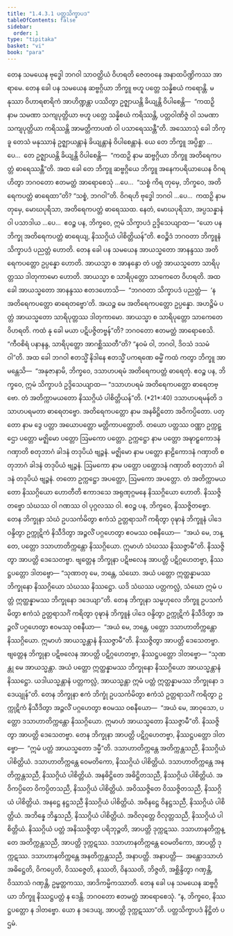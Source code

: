 ```yaml
---
title: "1.4.3.1 ပတ္တသိက္ခာပဒ"
tableOfContents: false
sidebar:
  order: 1
type: "tipitaka"
basket: "vi"
book: "para"
---
```



<DynamicBreadcrumb />

<Division number="598" book="para">

<Paragraph number="2252" book="para">
တေန သမယေန ဗုဒ္ဓေါ ဘဂဝါ သာဝတ္ထိယံ ဝိဟရတိ ဇေတဝနေ အနာထပိဏ္ဍိကဿ အာရာမေ. တေန ခေါ ပန သမယေန ဆဗ္ဗဂ္ဂိယာ ဘိက္ခူ ဗဟူ ပတ္တေ သန္နိစယံ ကရောန္တိ. မနုဿာ ဝိဟာရစာရိကံ အာဟိဏ္ဍန္တာ ပဿိတွာ ဥဇ္ဈာယန္တိ ခိယျန္တိ ဝိပါစေန္တိ—  “ကထဉှိ နာမ သမဏာ သကျပုတ္တိယာ ဗဟူ ပတ္တေ သန္နိစယံ ကရိဿန္တိ, ပတ္တဝါဏိဇ္ဇံ ဝါ သမဏာ သကျပုတ္တိယာ ကရိဿန္တိ အာမတ္တိကာပဏံ ဝါ ပသာရေဿန္တီ”တိ.
</Paragraph>

<Paragraph number="2253" book="para">
အဿောသုံ ခေါ ဘိက္ခူ တေသံ မနုဿာနံ ဥဇ္ဈာယန္တာနံ ခိယျန္တာနံ ဝိပါစေန္တာနံ. ယေ တေ ဘိက္ခူ အပ္ပိစ္ဆာ …ပေ…  တေ ဥဇ္ဈာယန္တိ ခိယျန္တိ ဝိပါစေန္တိ—  “ကထဉှိ နာမ ဆဗ္ဗဂ္ဂိယာ ဘိက္ခူ အတိရေကပတ္တံ ဓာရေဿန္တီ”တိ.
</Paragraph>

<Paragraph number="2254" book="para">
အထ ခေါ တေ ဘိက္ခူ ဆဗ္ဗဂ္ဂိယေ ဘိက္ခူ အနေကပရိယာယေန ဝိဂရဟိတွာ ဘဂဝတော ဧတမတ္ထံ အာရောစေသုံ …ပေ…  “သစ္စံ ကိရ တုမှေ, ဘိက္ခဝေ, အတိရေကပတ္တံ ဓာရေထာ”တိ? “သစ္စံ, ဘဂဝါ”တိ. ဝိဂရဟိ ဗုဒ္ဓေါ ဘဂဝါ …ပေ…  ကထဉှိ နာမ တုမှေ, မောဃပုရိသာ, အတိရေကပတ္တံ ဓာရေဿထ. နေတံ, မောဃပုရိသာ, အပ္ပသန္နာနံ ဝါ ပသာဒါယ …ပေ…  ဧဝဉ္စ ပန, ဘိက္ခဝေ, ဣမံ သိက္ခာပဒံ ဥဒ္ဒိသေယျာထ—
</Paragraph>

</Division>
<Division number="599" book="para">

<Paragraph number="2255" book="para">
<Emphasis>“ယော ပန ဘိက္ခု အတိရေကပတ္တံ ဓာရေယျ, နိဿဂ္ဂိယံ ပါစိတ္တိယန်”</Emphasis>တိ.
</Paragraph>

<Paragraph number="2256" book="para">
ဧဝဉ္စိဒံ ဘဂဝတာ ဘိက္ခူနံ သိက္ခာပဒံ ပညတ္တံ ဟောတိ.
</Paragraph>

</Division>
<Division number="600" book="para">

<Paragraph number="2257" book="para">
တေန ခေါ ပန သမယေန အာယသ္မတော အာနန္ဒဿ အတိရေကပတ္တော ဥပ္ပန္နော ဟောတိ. အာယသ္မာ စ အာနန္ဒော တံ ပတ္တံ အာယသ္မတော သာရိပုတ္တဿ ဒါတုကာမော ဟောတိ. အာယသ္မာ စ သာရိပုတ္တော သာကေတေ ဝိဟရတိ. အထ ခေါ အာယသ္မတော အာနန္ဒဿ ဧတဒဟောသိ—  “ဘဂဝတာ သိက္ခာပဒံ ပညတ္တံ—  ‘န အတိရေကပတ္တော ဓာရေတဗ္ဗော’တိ. အယဉ္စ မေ အတိရေကပတ္တော ဥပ္ပန္နော. အဟဉ္စိမံ ပတ္တံ အာယသ္မတော သာရိပုတ္တဿ ဒါတုကာမော. အာယသ္မာ စ သာရိပုတ္တော သာကေတေ ဝိဟရတိ. ကထံ နု ခေါ မယာ ပဋိပဇ္ဇိတဗ္ဗန်”တိ? ဘဂဝတော ဧတမတ္ထံ အာရောစေသိ. “ကီဝစိရံ ပနာနန္ဒ, သာရိပုတ္တော အာဂစ္ဆိဿတီ”တိ? “နဝမံ ဝါ, ဘဂဝါ, ဒိဝသံ ဒသမံ ဝါ”တိ. အထ ခေါ ဘဂဝါ ဧတသ္မိံ နိဒါနေ ဧတသ္မိံ ပကရဏေ ဓမ္မိံ ကထံ ကတွာ ဘိက္ခူ အာမန္တေသိ—  “အနုဇာနာမိ, ဘိက္ခဝေ, ဒသာဟပရမံ အတိရေကပတ္တံ ဓာရေတုံ. ဧဝဉ္စ ပန, ဘိက္ခဝေ, ဣမံ သိက္ခာပဒံ ဥဒ္ဒိသေယျာထ—
</Paragraph>

</Division>
<Division number="601" book="para">

<Paragraph number="2258" book="para">
<Emphasis>“ဒသာဟပရမံ အတိရေကပတ္တော ဓာရေတဗ္ဗော. တံ အတိက္ကာမယတော နိဿဂ္ဂိယံ ပါစိတ္တိယန်”</Emphasis>တိ. (*21*:<Emphasis>40</Emphasis>)
</Paragraph>

</Division>
<Division number="602" book="para">

<Paragraph number="2259" book="para">
<Emphasis>ဒသာဟပရမန်</Emphasis>တိ ဒသာဟပရမတာ ဓာရေတဗ္ဗော.
</Paragraph>

<Paragraph number="2260" book="para">
<Emphasis>အတိရေကပတ္တော</Emphasis> နာမ အနဓိဋ္ဌိတော အဝိကပ္ပိတော.
</Paragraph>

<Paragraph number="2261" book="para">
<Emphasis>ပတ္တော</Emphasis> နာမ ဒွေ ပတ္တာ အယောပတ္တော မတ္တိကာပတ္တောတိ.
</Paragraph>

<Paragraph number="2262" book="para">
တယော ပတ္တဿ ဝဏ္ဏာ ဥက္ကဋ္ဌော ပတ္တော မဇ္ဈိမော ပတ္တော ဩမကော ပတ္တော. <Emphasis>ဥက္ကဋ္ဌော</Emphasis> နာမ <Emphasis>ပတ္တော</Emphasis> အဍ္ဎာဠှကောဒနံ ဂဏှာတိ စတုဘာဂံ ခါဒနံ တဒုပိယံ ဗျဉ္ဇနံ. <Emphasis>မဇ္ဈိမော</Emphasis> နာမ <Emphasis>ပတ္တော</Emphasis> နာဠိကောဒနံ ဂဏှာတိ စတုဘာဂံ ခါဒနံ တဒုပိယံ ဗျဉ္ဇနံ. <Emphasis>ဩမကော</Emphasis> နာမ <Emphasis>ပတ္တော</Emphasis> ပတ္ထောဒနံ ဂဏှာတိ စတုဘာဂံ ခါဒနံ တဒုပိယံ ဗျဉ္ဇနံ. တတော ဥက္ကဋ္ဌော အပတ္တော, ဩမကော အပတ္တော.
</Paragraph>

<Paragraph number="2263" book="para">
<Emphasis>တံ အတိက္ကာမယတော နိဿဂ္ဂိယော ဟောတီ</Emphasis>တိ ဧကာဒသေ အရုဏုဂ္ဂမနေ နိဿဂ္ဂိယော ဟောတိ. နိဿဇ္ဇိတဗ္ဗော သံဃဿ ဝါ ဂဏဿ ဝါ ပုဂ္ဂလဿ ဝါ. ဧဝဉ္စ ပန, ဘိက္ခဝေ, နိဿဇ္ဇိတဗ္ဗော. တေန ဘိက္ခုနာ သံဃံ ဥပသင်္ကမိတွာ ဧကံသံ ဥတ္တရာသင်္ဂံ ကရိတွာ ဝုဍ္ဎာနံ ဘိက္ခူနံ ပါဒေ ဝန္ဒိတွာ ဥက္ကုဋိကံ နိသီဒိတွာ အဉ္ဇလိံ ပဂ္ဂဟေတွာ ဧဝမဿ ဝစနီယော—  “အယံ မေ, ဘန္တေ, ပတ္တော ဒသာဟာတိက္ကန္တော နိဿဂ္ဂိယော. ဣမာဟံ သံဃဿ နိဿဇ္ဇာမီ”တိ. နိဿဇ္ဇိတွာ အာပတ္တိ ဒေသေတဗ္ဗာ. ဗျတ္တေန ဘိက္ခုနာ ပဋိဗလေန အာပတ္တိ ပဋိဂ္ဂဟေတဗ္ဗာ, နိဿဋ္ဌပတ္တော ဒါတဗ္ဗော—
</Paragraph>

</Division>
<Division number="603" book="para">

<Paragraph number="2264" book="para">
“သုဏာတု မေ, ဘန္တေ, သံဃော. အယံ ပတ္တော ဣတ္ထန္နာမဿ ဘိက္ခုနော နိဿဂ္ဂိယော သံဃဿ နိဿဋ္ဌော. ယဒိ သံဃဿ ပတ္တကလ္လံ, သံဃော ဣမံ ပတ္တံ ဣတ္ထန္နာမဿ ဘိက္ခုနော ဒဒေယျာ”တိ.
</Paragraph>

</Division>
<Division number="604" book="para">

<Paragraph number="2265" book="para">
တေန ဘိက္ခုနာ သမ္ဗဟုလေ ဘိက္ခူ ဥပသင်္ကမိတွာ ဧကံသံ ဥတ္တရာသင်္ဂံ ကရိတွာ ဝုဍ္ဎာနံ ဘိက္ခူနံ ပါဒေ ဝန္ဒိတွာ ဥက္ကုဋိကံ နိသီဒိတွာ အဉ္ဇလိံ ပဂ္ဂဟေတွာ ဧဝမဿု ဝစနီယာ—  “အယံ မေ, ဘန္တေ, ပတ္တော ဒသာဟာတိက္ကန္တော နိဿဂ္ဂိယော. ဣမာဟံ အာယသ္မန္တာနံ နိဿဇ္ဇာမီ”တိ. နိဿဇ္ဇိတွာ အာပတ္တိ ဒေသေတဗ္ဗာ. ဗျတ္တေန ဘိက္ခုနာ ပဋိဗလေန အာပတ္တိ ပဋိဂ္ဂဟေတဗ္ဗာ, နိဿဋ္ဌပတ္တော ဒါတဗ္ဗော—
</Paragraph>

</Division>
<Division number="605" book="para">

<Paragraph number="2266" book="para">
“သုဏန္တု မေ အာယသ္မန္တာ. အယံ ပတ္တော ဣတ္ထန္နာမဿ ဘိက္ခုနော နိဿဂ္ဂိယော အာယသ္မန္တာနံ နိဿဋ္ဌော. ယဒါယသ္မန္တာနံ ပတ္တကလ္လံ, အာယသ္မန္တာ ဣမံ ပတ္တံ ဣတ္ထန္နာမဿ ဘိက္ခုနော ဒဒေယျုန်”တိ.
</Paragraph>

</Division>
<Division number="606" book="para">

<Paragraph number="2267" book="para">
တေန ဘိက္ခုနာ ဧကံ ဘိက္ခုံ ဥပသင်္ကမိတွာ ဧကံသံ ဥတ္တရာသင်္ဂံ ကရိတွာ ဥက္ကုဋိကံ နိသီဒိတွာ အဉ္ဇလိံ ပဂ္ဂဟေတွာ ဧဝမဿ ဝစနီယော—  “အယံ မေ, အာဝုသော, ပတ္တော ဒသာဟာတိက္ကန္တော နိဿဂ္ဂိယော. ဣမာဟံ အာယသ္မတော နိဿဇ္ဇာမီ”တိ. နိဿဇ္ဇိတွာ အာပတ္တိ ဒေသေတဗ္ဗာ. တေန ဘိက္ခုနာ အာပတ္တိ ပဋိဂ္ဂဟေတဗ္ဗာ, နိဿဋ္ဌပတ္တော ဒါတဗ္ဗော—  “ဣမံ ပတ္တံ အာယသ္မတော ဒမ္မီ”တိ.
</Paragraph>

</Division>
<Division number="607" book="para">

<Paragraph number="2268" book="para">
ဒသာဟာတိက္ကန္တေ အတိက္ကန္တသညီ, နိဿဂ္ဂိယံ ပါစိတ္တိယံ. ဒသာဟာတိက္ကန္တေ ဝေမတိကော, နိဿဂ္ဂိယံ ပါစိတ္တိယံ. ဒသာဟာတိက္ကန္တေ အနတိက္ကန္တသညီ, နိဿဂ္ဂိယံ ပါစိတ္တိယံ. အနဓိဋ္ဌိတေ အဓိဋ္ဌိတသညီ, နိဿဂ္ဂိယံ ပါစိတ္တိယံ. အဝိကပ္ပိတေ ဝိကပ္ပိတသညီ, နိဿဂ္ဂိယံ ပါစိတ္တိယံ. အဝိဿဇ္ဇိတေ ဝိဿဇ္ဇိတသညီ, နိဿဂ္ဂိယံ ပါစိတ္တိယံ. အနဋ္ဌေ နဋ္ဌသညီ နိဿဂ္ဂိယံ ပါစိတ္တိယံ. အဝိနဋ္ဌေ ဝိနဋ္ဌသညီ, နိဿဂ္ဂိယံ ပါစိတ္တိယံ. အဘိန္နေ ဘိန္နသညီ, နိဿဂ္ဂိယံ ပါစိတ္တိယံ. အဝိလုတ္တေ ဝိလုတ္တသညီ, နိဿဂ္ဂိယံ ပါစိတ္တိယံ.
</Paragraph>

<Paragraph number="2269" book="para">
နိဿဂ္ဂိယံ ပတ္တံ အနိဿဇ္ဇိတွာ ပရိဘုဉ္ဇတိ, အာပတ္တိ ဒုက္ကဋဿ. ဒသာဟာနတိက္ကန္တေ အတိက္ကန္တသညီ, အာပတ္တိ ဒုက္ကဋဿ. ဒသာဟာနတိက္ကန္တေ ဝေမတိကော, အာပတ္တိ ဒုက္ကဋဿ. ဒသာဟာနတိက္ကန္တေ အနတိက္ကန္တသညီ, အနာပတ္တိ.
</Paragraph>

</Division>
<Division number="608" book="para">

<Paragraph number="2270" book="para">
အနာပတ္တိ—  အန္တောဒသာဟံ အဓိဋ္ဌေတိ, ဝိကပ္ပေတိ, ဝိဿဇ္ဇေတိ, နဿတိ, ဝိနဿတိ, ဘိဇ္ဇတိ, အစ္ဆိန္ဒိတွာ ဂဏှန္တိ, ဝိဿာသံ ဂဏှန္တိ, ဥမ္မတ္တကဿ, အာဒိကမ္မိကဿာတိ.
</Paragraph>

<Paragraph number="2271" book="para">
တေန ခေါ ပန သမယေန ဆဗ္ဗဂ္ဂိယာ ဘိက္ခူ နိဿဋ္ဌပတ္တံ န ဒေန္တိ. ဘဂဝတော ဧတမတ္ထံ အာရောစေသုံ. “န, ဘိက္ခဝေ, နိဿဋ္ဌပတ္တော န ဒါတဗ္ဗော. ယော န ဒဒေယျ, အာပတ္တိ ဒုက္ကဋဿာ”တိ.

</Paragraph>
</Division>

<Paragraph number="2272" type="center" book="para">
ပတ္တသိက္ခာပဒံ နိဋ္ဌိတံ ပဌမံ.
</Paragraph>